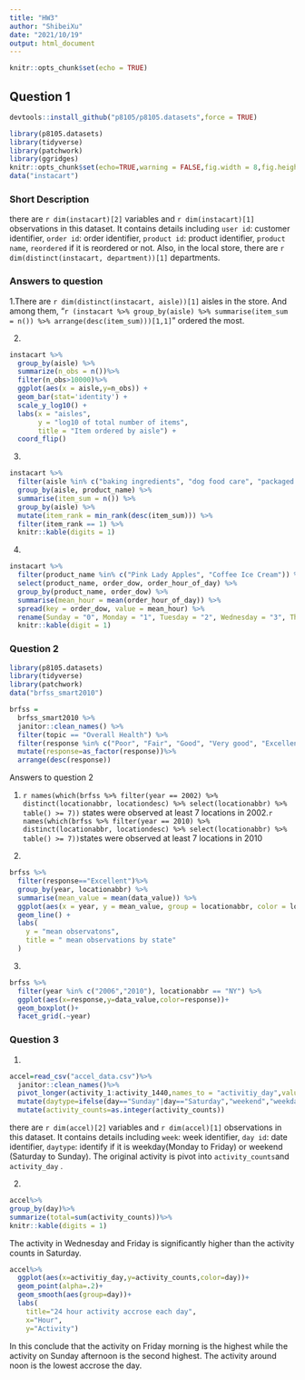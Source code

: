 ```yaml
---
title: "HW3"
author: "ShibeiXu"
date: "2021/10/19"
output: html_document
---
```


```r
knitr::opts_chunk$set(echo = TRUE)
```

## Question 1
```r
devtools::install_github("p8105/p8105.datasets",force = TRUE)
```
```r
library(p8105.datasets)
library(tidyverse)
library(patchwork)
library(ggridges)
knitr::opts_chunk$set(echo=TRUE,warning = FALSE,fig.width = 8,fig.height = 6,out.width = "90%")
data("instacart")
```
### Short Description
there are `r dim(instacart)[2]` variables and `r dim(instacart)[1]` observations in this dataset. It contains details including `user id`: customer identifier, `order id`: order identifier, `product id`: product identifier, `product name`, `reordered` if it is reordered or not. Also, in the local store, there are `r dim(distinct(instacart, department))[1]` departments.

### Answers to question
1.There are `r dim(distinct(instacart, aisle))[1]` aisles in the store. And among them, "`r (instacart %>% group_by(aisle) %>% summarise(item_sum = n()) %>% arrange(desc(item_sum)))[1,1]`" ordered the most.

2.
```r
instacart %>% 
  group_by(aisle) %>%
  summarize(n_obs = n())%>%
  filter(n_obs>10000)%>%
  ggplot(aes(x = aisle,y=n_obs)) +
  geom_bar(stat='identity') +
  scale_y_log10() +
  labs(x = "aisles", 
       y = "log10 of total number of items", 
       title = "Item ordered by aisle") +
  coord_flip()
```
3.
```r
instacart %>% 
  filter(aisle %in% c("baking ingredients", "dog food care", "packaged vegetables fruits")) %>% 
  group_by(aisle, product_name) %>% 
  summarise(item_sum = n()) %>% 
  group_by(aisle) %>% 
  mutate(item_rank = min_rank(desc(item_sum))) %>% 
  filter(item_rank == 1) %>% 
  knitr::kable(digits = 1)
```

4.
```r
instacart %>% 
  filter(product_name %in% c("Pink Lady Apples", "Coffee Ice Cream")) %>% 
  select(product_name, order_dow, order_hour_of_day) %>% 
  group_by(product_name, order_dow) %>% 
  summarise(mean_hour = mean(order_hour_of_day)) %>% 
  spread(key = order_dow, value = mean_hour) %>% 
  rename(Sunday = "0", Monday = "1", Tuesday = "2", Wednesday = "3", Thursday = "4", Friday = "5", Saturday = "6") %>% 
  knitr::kable(digit = 1)
```
### Question 2
```r
library(p8105.datasets)
library(tidyverse)
library(patchwork)
data("brfss_smart2010")
```
```r
brfss =
  brfss_smart2010 %>%
  janitor::clean_names() %>% 
  filter(topic == "Overall Health") %>% 
  filter(response %in% c("Poor", "Fair", "Good", "Very good", "Excellent"))%>%
  mutate(response=as_factor(response))%>%
  arrange(desc(response))
```
Answers to question 2 

1. `r names(which(brfss %>% filter(year == 2002) %>% distinct(locationabbr, locationdesc) %>% select(locationabbr) %>% table() >= 7))` states were observed at least 7 locations in 2002.`r names(which(brfss %>% filter(year == 2010) %>% distinct(locationabbr, locationdesc) %>% select(locationabbr) %>% table() >= 7))`states were observed at least 7 locations in 2010 

2.
```r
brfss %>%
  filter(response=="Excellent")%>%
  group_by(year, locationabbr) %>%
  summarise(mean_value = mean(data_value)) %>%
  ggplot(aes(x = year, y = mean_value, group = locationabbr, color = locationabbr)) +
  geom_line() +
  labs(
    y = "mean observatons",
    title = " mean observations by state"
  ) 
```

3.

```r
brfss %>%
  filter(year %in% c("2006","2010"), locationabbr == "NY") %>%
  ggplot(aes(x=response,y=data_value,color=response))+
  geom_boxplot()+
  facet_grid(.~year)
```
### Question 3
1.
```r
accel=read_csv("accel_data.csv")%>%
  janitor::clean_names()%>%
  pivot_longer(activity_1:activity_1440,names_to = "activitiy_day",values_to = "activity_counts")%>%
  mutate(daytype=ifelse(day=="Sunday"|day=="Saturday","weekend","weekday"))%>%
  mutate(activity_counts=as.integer(activity_counts))
```
there are `r dim(accel)[2]` variables and `r dim(accel)[1]` observations in this dataset. It contains details including `week`: week identifier, `day id`: date identifier, `daytype`: identify if it is weekday(Monday to Friday) or weekend (Saturday to Sunday). The original activity is pivot into `activity_counts`and `activity_day` .

2.
```r
accel%>%
group_by(day)%>%
summarize(total=sum(activity_counts))%>%
knitr::kable(digits = 1)
```
The activity in Wednesday and Friday is significantly higher than the activity counts in Saturday.

```r
accel%>%
  ggplot(aes(x=activitiy_day,y=activity_counts,color=day))+
  geom_point(alpha=.2)+
  geom_smooth(aes(group=day))+
  labs(
    title="24 hour activity accrose each day",
    x="Hour",
    y="Activity")
```
In this conclude that the activity on Friday morning is the highest while the activity on Sunday afternoon is the second highest. The activity around noon is the lowest accrose the day.
